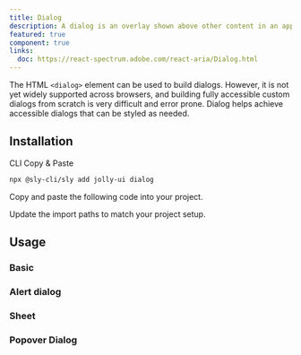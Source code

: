```yaml
---
title: Dialog
description: A dialog is an overlay shown above other content in an application.
featured: true
component: true
links:
  doc: https://react-spectrum.adobe.com/react-aria/Dialog.html
---
```


The HTML `<dialog>` element can be used to build dialogs. However, it is not yet widely supported across browsers, and building fully accessible custom dialogs from scratch is very difficult and error prone. Dialog helps achieve accessible dialogs that can be styled as needed.

<ComponentPreview name="dialog-demo" />

## Installation

<Tabs defaultValue="cli">

<TabsList>
  <TabsTrigger value="cli">CLI</TabsTrigger>
  <TabsTrigger value="manual">Copy & Paste</TabsTrigger>
</TabsList>

<TabsContent value="cli">

```bash
npx @sly-cli/sly add jolly-ui dialog
```

</TabsContent>

<TabsContent value="manual">

<Steps>

<Step>Copy and paste the following code into your project.</Step>

<ComponentSource name="dialog" />

<Step>Update the import paths to match your project setup.</Step>

</Steps>

</TabsContent>

</Tabs>

## Usage

### Basic

<ComponentPreview name="dialog-demo" />

### Alert dialog

<ComponentPreview name="dialog-alert-demo" />

### Sheet

<ComponentPreview name="dialog-sheet" />

### Popover Dialog

<ComponentPreview name="dialog-popover" />
